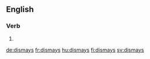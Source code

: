 ==English==

===Verb===
{{head|en|verb form}}

# {{en-third-person singular of|dismay}}

[[de:dismays]]
[[fr:dismays]]
[[hu:dismays]]
[[fi:dismays]]
[[sv:dismays]]